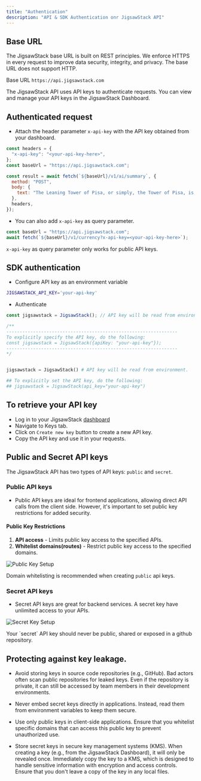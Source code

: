 ```yaml
---
title: "Authentication"
description: "API & SDK Authentication onr JigsawStack API"
---
```


## Base URL

The JigsawStack base URL is built on REST principles. We enforce HTTPS in every request to improve data security, integrity, and privacy. The base URL does not support HTTP.

<Info>Base URL `https://api.jigsawstack.com`</Info>

The JigsawStack API uses API keys to authenticate requests. You can view and manage your API keys in the JigsawStack Dashboard.

## Authenticated request

- Attach the header parameter `x-api-key` with the API key obtained from your dashboard.

```js
const headers = {
  "x-api-key": "<your-api-key-here>",
};
const baseUrl = "https://api.jigsawstack.com";

const result = await fetch(`${baseUrl}/v1/ai/summary`, {
  method: "POST",
  body: {
    text: "The Leaning Tower of Pisa, or simply, the Tower of Pisa, is the campanile, or freestanding bell tower, of Pisa Cathedral",
  },
  headers,
});
```

- You can also add `x-api-key` as query parameter.

```js
const baseUrl = "https://api.jigsawstack.com";
await fetch(`${baseUrl}/v1/currency?x-api-key=<your-api-key-here>`);
```

<Info> `x-api-key` as query parameter only works for public API keys. </Info>

## SDK authentication

- Configure API key as an environment variable

```bash .env
JIGSAWSTACK_API_KEY='your-api-key'
```

- Authenticate

<CodeGroup>

```javascript hello.js
const jigsawstack = JigsawStack(); // API key will be read from environment.

/**
----------------------------------------------------------------
To explicitly specify the API key, do the following:
const jigsawstack = JigsawStack({apiKey: "your-api-key"});
----------------------------------------------------------------
*/
```

```python hello.py

jigsawstack = JigsawStack() # API key will be read from environment.

## To explicitly set the API key, do the following:
## jigsawstack = JigsawStack(api_key="your-api-key")
```

</CodeGroup>

## To retrieve your API key

- Log in to your JigsawStack [dashboard](https://jigsawstack.com)
- Navigate to Keys tab.
- Click on `Create new key` button to create a new API key.
- Copy the API key and use it in your requests.

## Public and Secret API keys

The JigsawStack API has two types of API keys: `public` and `secret`.

### Public API keys

- Public API keys are ideal for frontend applications, allowing direct API calls from the client side. However, it's important to set public key restrictions for added security.

#### Public Key Restrictions

1. **API access** - Limits public key access to the specified APIs.
2. **Whitelist domains(routes)** - Restrict public key access to the specified domains.

<img
  className="block"
  src="https://res.cloudinary.com/dev-ninja/image/upload/v1724681563/public_key_n0vwwl.png"
  alt="Public Key Setup"
/>

<Tip>Domain whitelisting is recommended when creating `public` api keys.</Tip>

### Secret API keys

- Secret API keys are great for backend services. A secret key have unlimited access to your APIs.

<img
  className="block"
  src="https://res.cloudinary.com/dev-ninja/image/upload/v1724681564/secret_key_rzx8ly.png"
  alt="Secret Key Setup"
/>

<Tip>
  Your `secret` API key should never be public, shared or exposed in a github
  repository.
</Tip>

## Protecting against key leakage.

- Avoid storing keys in source code repositories (e.g., GitHub). Bad actors often scan public repositories for leaked keys. Even if the repository is private, it can still be accessed by team members in their development environments.

- Never embed secret keys directly in applications. Instead, read them from environment variables to keep them secure.

- Use only public keys in client-side applications. Ensure that you whitelist specific domains that can access this public key to prevent unauthorized use.

- Store secret keys in secure key management systems (KMS). When creating a key (e.g., from the JigsawStack Dashboard), it will only be revealed once. Immediately copy the key to a KMS, which is designed to handle sensitive information with encryption and access controls. Ensure that you don't leave a copy of the key in any local files.
